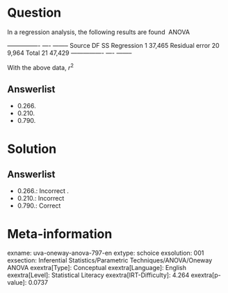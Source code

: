 Question
========

In a regression analysis, the following results are found \ ANOVA

  ---------------- ---- -------- Source DF SS Regression 1 37,465 Residual error 20 9,964 Total 21 47,429 ---------------- ---- --------

With the above data, *r*^2^

Answerlist
----------

* 0.266.
* 0.210.
* 0.790.

Solution
========

Answerlist
----------

* 0.266.: Incorrect .
* 0.210.: Incorrect
* 0.790.: Correct

Meta-information
================
exname: uva-oneway-anova-797-en
extype: schoice
exsolution: 001
exsection: Inferential Statistics/Parametric Techniques/ANOVA/Oneway ANOVA
exextra[Type]: Conceptual
exextra[Language]: English
exextra[Level]: Statistical Literacy
exextra[IRT-Difficulty]: 4.264
exextra[p-value]: 0.0737

